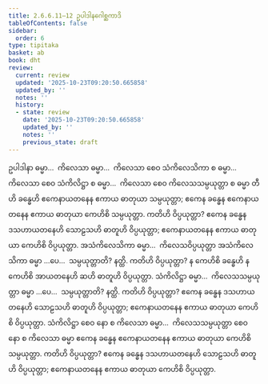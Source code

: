 ```yaml
---
title: 2.6.6.11–12 ဥပါဒါနဂေါစ္ဆကာဒိ
tableOfContents: false
sidebar:
  order: 6
type: tipitaka
basket: ab
book: dht
review:
  current: review
  updated: '2025-10-23T09:20:50.665858'
  updated_by: ''
  notes: ''
  history:
  - state: review
    date: '2025-10-23T09:20:50.665858'
    updated_by: ''
    notes: ''
    previous_state: draft
---
```



<ReviewStatus review={frontmatter.review} showDetails={true} />

<HypothesisAnnotation frontmatter={frontmatter} />

<DynamicBreadcrumb />

<Division number="294" book="dht" e="ch" v="31" p="53">

<Paragraph number="371" book="dht">
ဥပါဒါနာ ဓမ္မာ…  ကိလေသာ ဓမ္မာ…  ကိလေသာ စေဝ သံကိလေသိကာ စ ဓမ္မာ…  ကိလေသာ စေဝ သံကိလိဋ္ဌာ စ ဓမ္မာ…  ကိလေသာ စေဝ ကိလေသသမ္ပယုတ္တာ စ ဓမ္မာ တီဟိ ခန္ဓေဟိ ဧကေနာယတနေန ဧကာယ ဓာတုယာ သမ္ပယုတ္တာ; ဧကေန ခန္ဓေန ဧကေနာယတနေန ဧကာယ ဓာတုယာ ကေဟိစိ သမ္ပယုတ္တာ. ကတိဟိ ဝိပ္ပယုတ္တာ? ဧကေန ခန္ဓေန ဒသဟာယတနေဟိ သောဠသဟိ ဓာတူဟိ ဝိပ္ပယုတ္တာ; ဧကေနာယတနေန ဧကာယ ဓာတုယာ ကေဟိစိ ဝိပ္ပယုတ္တာ.
</Paragraph>

</Division>
<Division number="295" book="dht" e="ch" v="31" p="53">

<Paragraph number="372" book="dht">
အသံကိလေသိကာ ဓမ္မာ…  ကိလေသဝိပ္ပယုတ္တာ အသံကိလေသိကာ ဓမ္မာ …ပေ…  သမ္ပယုတ္တာတိ? နတ္ထိ. ကတိဟိ ဝိပ္ပယုတ္တာ? န ကေဟိစိ ခန္ဓေဟိ န ကေဟိစိ အာယတနေဟိ ဆဟိ ဓာတူဟိ ဝိပ္ပယုတ္တာ.
</Paragraph>

</Division>
<Division number="296" book="dht" e="ch" v="31" p="53">

<Paragraph number="373" book="dht">
သံကိလိဋ္ဌာ ဓမ္မာ…  ကိလေသသမ္ပယုတ္တာ ဓမ္မာ …ပေ…  သမ္ပယုတ္တာတိ? နတ္ထိ. ကတိဟိ ဝိပ္ပယုတ္တာ? ဧကေန ခန္ဓေန ဒသဟာယတနေဟိ သောဠသဟိ ဓာတူဟိ ဝိပ္ပယုတ္တာ; ဧကေနာယတနေန ဧကာယ ဓာတုယာ ကေဟိစိ ဝိပ္ပယုတ္တာ.
</Paragraph>

</Division>
<Division number="297" book="dht" e="ch" v="31" p="53">

<Paragraph number="374" book="dht">
သံကိလိဋ္ဌာ စေဝ နော စ ကိလေသာ ဓမ္မာ…  ကိလေသသမ္ပယုတ္တာ စေဝ နော စ ကိလေသာ ဓမ္မာ ဧကေန ခန္ဓေန ဧကေနာယတနေန ဧကာယ ဓာတုယာ ကေဟိစိ သမ္ပယုတ္တာ. ကတိဟိ ဝိပ္ပယုတ္တာ? ဧကေန ခန္ဓေန ဒသဟာယတနေဟိ သောဠသဟိ ဓာတူဟိ ဝိပ္ပယုတ္တာ; ဧကေနာယတနေန ဧကာယ ဓာတုယာ ကေဟိစိ ဝိပ္ပယုတ္တာ.
</Paragraph>
</Division>